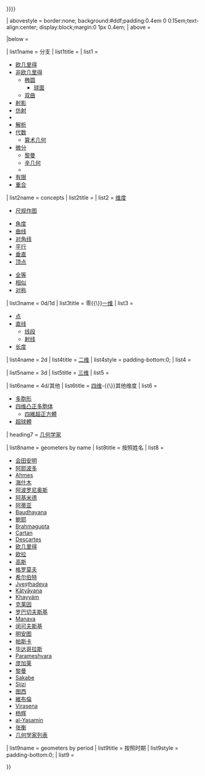 <includeonly>{{Sidebar with collapsible lists
| name = General geometry
| class = plainlist
| style = background:white;<!--(to match image's background)-->
| title = [[几何学]]
| image = [[File:Stereographic projection in 3D.png|frameless]]
| caption = 一个[[球面]]投射到一个[[平面 (数学)|平面]]。
| headingstyle = padding-bottom:0.2em;<!--(otherwise too close to listtitles)-->
| listtitlestyle = background:#ddf;<!--(otherwise listtitles can resemble boldened link)--> text-align:center;<!--(for sake of template's visual center/e-of-gravity)-->
| listclass = hlist
| expanded = {{{expanded|{{{cTopic|{{{1|}}}}}}}}}

| abovestyle = border:none; background:#ddf;padding:0.4em 0 0.15em;text-align:center;<!--(to match listtitles)--> display:block;margin:0 1px 0.4em;<!--(to match width of and spacing between listtitles)-->
| above = {{hlist|{{le|几何学纲要|Outline of geometry|纲要}} | {{le|几何学历史|History of geometry|历史}} }}

|below = {{Portal-inline|几何学}}

<!----------------------- Branches ------------------------>
| list1name = 分支
| list1title = {{le|几何学议题列表|List of geometry topics|分支}}
| list1 = 
* [[欧几里得几何|欧几里得]]
* [[非欧几里得几何|非欧几里得]]
** [[椭圆几何|椭圆]]
*** [[球面几何学|球面]]
** [[双曲几何|双曲]]
* [[射影几何|射影]]
* [[仿射几何学|仿射]]
* {{le|合成几何学|Synthetic geometry|合成}}
* [[解析几何|解析]]
* [[代数几何|代数]]
** [[算术几何]]
* [[微分几何|微分]]
** [[黎曼几何|黎曼]]
** [[辛几何|辛几何]]
** {{le|离散微分几何|Discrete differential geometry|离散微分}}
* [[有限几何学|有限]]
* [[重合幾何|重合]]

<!----------------- Concepts • Features ------------------->
| list2name = concepts
| list2title = {{hlist|概念|特性}}
| list2 = [[维度]]

<!--(specific:)-->
* [[尺规作图]]

* [[角度]]
* [[曲线]]
* [[对角线]]
* [[平行]]
* [[垂直]]
* [[頂點 (幾何)|顶点]]

<!--(relational:)-->
* [[全等 (几何)|全等]]
* [[相似 (几何)|相似]]
* [[对称]]

<!---------------------- Dimensions ----------------------->

| list3name = 0d/1d
| list3title = 零{{\}}[[一维空间|一维]]
| list3 =
* [[点]]
* [[直线]]
** [[线段]]
** [[射线]]
* [[长度]]

| list4name = 2d
| list4title = [[二维空间|二维]]
| list4style = padding-bottom:0;<!--(subsidebar)-->
| list4 =
 {{Sidebar| name = General geometry |bodystyle={{subsidebar bodystyle}} |navbar=off
  |headingstyle=background:#e6e6ff;<!--(to complement listtitlestyle above)--> <!--font-style:italic;-->font-weight:normal;<!--(otherwise too similar to listtitles)-->
  |contentstyle=padding:0.2em 0.4em 0.6em;<!--(otherwise too close to headings)-->
  | content1 =
* [[平面 (数学)|平面]]
* [[面积]]
* [[多边形]]
  | heading2 = [[三角形]]
  | content2 =
* [[Altitude (triangle)|Altitude]]
* [[斜边]]
* [[邊長]]
* [[勾股定理]]
  | heading3 = [[平行四边形]]
  | content3 =
* [[正方形]]
* [[三角形]]
* [[菱形]]
* [[平行四边形]]
  | heading4 = [[四边形]]
  | content4 =
* [[梯形]]
** [[等腰梯形]]
* [[鷂形|筝形]]
  | heading5 = [[圆形]]
  | content5 =
* [[直径]]
* [[周长]]
* [[圆的面积|面积]]
 }}

| list5name = 3d
| list5title = [[三维空间|三维]]
| list5 =
 {{Sidebar| name = General geometry |bodystyle={{subsidebar bodystyle}} |navbar=off
  |headingstyle=background:#e6e6ff;<!--(to complement listtitlestyle above)--> <!--font-style:italic;-->font-weight:normal;<!--(otherwise too similar to listtitles)-->
  |contentstyle=padding:0.2em 0.4em 0.6em;<!--(otherwise too close to headings)-->
  | content1 =
<!--(features:)-->
* [[空間]]

<!--(specific objects:)-->
  | heading2 = [[多面體]]
  | content2 =
* [[体积]]
* [[表面積]]
* [[正多面體]]
** [[凸正多面體]]
  | heading3 = [[六面體]]
  | content3 =
* [[立方體]]
** [[長方體]]
* [[四角柱]]
* [[平行六面體]]
  | heading4 = [[幾何體]]
  | content4 =
* [[棱锥]]
** [[圆锥|圆锥体]]
* [[棱柱]]
** [[圆柱体]]
  | heading5 = [[球 (数学)|球體]]
  | content5 =
* [[直径]]
* [[球面|體積與表面積]]
* [[球缺]]
 }}

| list6name = 4d/其他
| list6title = [[四维空间|四维]]-{{\}}其他维度
| list6 =
* [[多胞形]]
* [[四维凸正多胞体]]
** [[四維超正方體]]
* [[超球體]]

<!----------------------- Geometers ----------------------->
| heading7 = [[几何学家列表|几何学家]]

| list8name = geometers by name
| list8title = 按照姓名
| list8 = <!--(contents should match list9)-->
* [[会田安明]]
* [[阿耶波多]]
* [[Ahmes]]
* [[海什木]]
* [[阿波罗尼奥斯]]
* [[阿基米德]]
* [[迈克尔·阿蒂亚|阿蒂亚]]
* [[Baudhayana]]
* [[鲍耶·亚诺什|鲍耶]]
* [[Brahmagupta]]
* [[Élie Cartan|Cartan]]
* [[René Descartes|Descartes]]
* [[欧几里得]]
* [[萊昂哈德·歐拉|欧拉]]
* [[卡爾·弗里德里希·高斯|高斯]]
* [[米哈伊尔·格罗莫夫|格罗莫夫]]
* [[大卫·希尔伯特|希尔伯特]]
* [[Jyeṣṭhadeva]]
* [[Kātyāyana]]
* [[Omar Khayyám|Khayyám]]
* [[菲利克斯·克莱因|克莱因]]
* [[尼古拉·罗巴切夫斯基|罗巴切夫斯基]]
* [[Manava]]
* [[赫尔曼·闵可夫斯基|闵可夫斯基]]
* [[明安图]]
* [[布莱兹·帕斯卡|帕斯卡]]
* [[毕达哥拉斯]]
* [[Parameshvara]]
* [[儒勒·昂利·庞加莱|庞加莱]]
* [[波恩哈德·黎曼|黎曼]]
* [[Sakabe Kōhan|Sakabe]]
* [[Sijzi]]
* [[纳西尔丁·图西|图西]]
* [[奧斯瓦爾德·維布倫|維布倫]]
* [[Virasena]]
* [[杨辉]]
* [[Ibn al-Yasamin|al-Yasamin]]
* [[张衡]]
* [[几何学家列表]]

| list9name = geometers by period
| list9title = 按照时期
| list9style = padding-bottom:0;<!--(subsidebar)-->
| list9 = <!--(contents should match list8)-->
 {{Sidebar| name = General geometry |bodystyle={{subsidebar bodystyle}} |navbar=off
  |headingstyle=background:#e6e6ff;<!--(as above)--> <!--font-style:italic;-->font-weight:normal;<!--(as above)-->
  |contentstyle=padding:0.2em 0.4em 0.6em;<!--(as above)-->
  | heading1 = [[公元|公元前]]
  | content1 =
* <!--   fl. 1650 BCE --> [[Ahmes]]
* <!--    fl. 800 BCE --> [[Baudhayana]]
* <!-- c. 750–690 BCE --> [[Manava]]
* <!-- c. 570–495 BCE --> [[毕达哥拉斯]]
* <!--    fl. 300 BCE --> [[欧几里得]]
* <!-- c. 287–212 BCE --> [[阿基米德]]
* <!-- c. 262–190 BCE --> [[阿波罗尼奥斯]]
  | heading2 = 1–1400年代
  | content2 =
* <!--    78–139 --> [[张衡]]
* <!--      200s --> [[Kātyāyana]]
* <!--   476–550 --> [[阿耶波多]]
* <!-- c. 598–670 --> [[Brahmagupta]]
* <!--      800s --> [[Virasena]]
* <!--  965–1040 --> [[海什木]]
* <!--  fl. 1000 --> [[Sijzi]]
* <!-- 1048–1131 --> [[Omar Khayyám|Khayyám]]
* <!--     1100s --> [[Ibn al-Yasamin|al-Yasamin]]
* <!-- 1201–1274 --> [[Nasir al-Din al-Tusi|al-Tusi]]
* <!-- c. 1238–98 --> [[杨辉]]
* <!-- c. 1380–1460 --> [[Parameshvara]]
  | heading3 = 1400–1700年代
  | content3 =
* <!--     1500s --> [[Jyeṣṭhadeva]]
* <!-- 1596–1650 --> [[René Descartes|Descartes]]
* <!-- 1623–1662 --> [[布莱兹·帕斯卡|帕斯卡]]
* <!-- c. 1692–1763 --> [[明安图]]
* <!-- 1707–1783 --> [[萊昂哈德·歐拉|欧拉]]
* <!-- 1729–1854 --> [[Sakabe Kōhan|Sakabe]]
* <!-- 1747–1817 --> [[会田安明]]
  | heading4 = 1700–1900年代
  | content4 =
* <!-- 1777–1855 --> [[卡爾·弗里德里希·高斯|高斯]]
* <!-- 1792–1856 --> [[尼古拉·罗巴切夫斯基|罗巴切夫斯基]]
* <!-- 1802–1860 --> [[鲍耶·亚诺什|鲍耶]]
* <!-- 1826–1866 --> [[波恩哈德·黎曼|黎曼]]
* <!-- 1849–1925 --> [[菲利克斯·克莱因|克莱因]]
* <!-- 1854–1912 --> [[儒勒·昂利·庞加莱|庞加莱]]
* <!-- 1862–1943 --> [[大卫·希尔伯特|希尔伯特]]
* <!-- 1864–1909 --> [[赫尔曼·闵可夫斯基|闵可夫斯基]]
* <!-- 1869–1951 --> [[Élie Cartan|Cartan]]
* <!-- 1880–1960 --> [[奧斯瓦爾德·維布倫|維布倫]]
  | heading5 = 现代
  | content5 =
* <!-- born 1929 --> [[迈克尔·阿蒂亚|阿蒂亚]]
* <!-- born 1943 --> [[米哈伊尔·格罗莫夫|格罗莫夫]]
 }}

}}</includeonly><noinclude>
{{Documentation
 | content = {{General geometry}}
{{Collapsible lists option
| listnames = {{hlist |branches |concepts |0d/1d |2d |3d |4d/other |geometers by name |geometers by period}}
}}

[[Category:幾何模板]]
[[Category:Physics sidebar templates]]
}}<!--(end Documentation)-->
</noinclude>